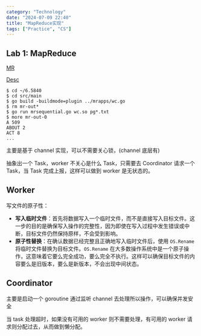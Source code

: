 ```yaml
---
category: "Technology"
date: "2024-07-09 22:40"
title: "MapReduce实现"
tags: ["Practice", "CS"]
---
```


## Lab 1: MapReduce

[MR](https://github.com/cs-learning-every-day/mit-6.5840/pull/1)

[Desc](https://pdos.csail.mit.edu/6.824/labs/lab-mr.html)

```
$ cd ~/6.5840
$ cd src/main
$ go build -buildmode=plugin ../mrapps/wc.go
$ rm mr-out*
$ go run mrsequential.go wc.so pg*.txt
$ more mr-out-0
A 509
ABOUT 2
ACT 8
...
```

主要是基于 channel 实现，可以不需要关心锁，(channel 底层有)

抽象出一个 Task，worker 不关心是什么 Task，只需要去 Coordinator 请求一个 Task，当 Task 完成上报，这样可以做到 worker 是无状态的。

## Worker

写文件的原子性：

- **写入临时文件**：首先将数据写入一个临时文件，而不是直接写入目标文件。这一步的目的是确保写入操作的完整性，因为即使在写入过程中发生错误或中断，目标文件仍然保持原样，不会受到影响。
- **原子性替换**：在确认数据已经完整且正确地写入临时文件后，使用 `OS.Rename` 将临时文件替换为目标文件。`OS.Rename` 在大多数操作系统中是一个原子操作，这意味着它要么完全成功，要么完全不执行。这样可以确保目标文件的内容要么是旧版本，要么是新版本，不会出现中间状态。

## Coordinator

主要是启动一个 goroutine 通过监听 channel 去处理所以操作，可以确保并发安全

当 task 处理超时，如果没有可用的 worker 则不需要处理，有可用的 worker 请求则分配过去，从而做到懒分配。
